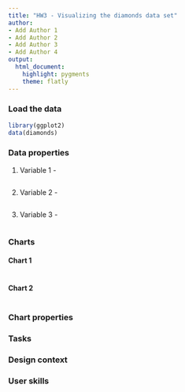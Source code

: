 ```yaml
---
title: "HW3 - Visualizing the diamonds data set"
author:
- Add Author 1
- Add Author 2
- Add Author 3
- Add Author 4
output: 
  html_document: 
    highlight: pygments
    theme: flatly
---
```


### Load the data

```r
library(ggplot2)
data(diamonds)
```

### Data properties

<!-- As a team, browse the data and select three variables that you think are interesting and that you think may have an interesting relationship. 

For each of the variables you selected answer the following question: What are some of the properties of this variable that will be relevant (useful? problematic?) for data visualization? -->

1. Variable 1 - 

```r
```

2. Variable 2 - 

```r
```


3. Variable 3 - 

```r
```


### Charts

<!-- Select and design two different charts that visualize the relationship between these three variables. Each chart should have different "purpose" that guides your choices and justifies the differences between the charts. -->


#### Chart 1

```r
```

#### Chart 2

```r
```


### Chart properties

<!-- What two chart types have you selected? What are some of the properties of these charts, and how do those properties match with your variables of interest? -->


### Tasks

<!-- What task(s) should users of each chart be able to undertake? Why are these tasks important for these variables? -->


### Design context

<!-- What design choices did you make to try to help users accomplish the intended tasks? -->

### User skills

<!-- What type of audience did you intend the chart for? What types of skills does this audience bring to the understanding of your charts? What elements of your charts might be difficult for the audience to understand, and how do you justify the choices you have made about those elements? -->
 
